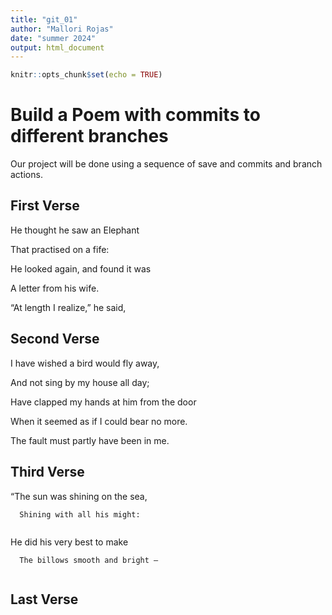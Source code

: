 ```yaml
---
title: "git_01"
author: "Mallori Rojas"
date: "summer 2024"
output: html_document
---
```


```r
knitr::opts_chunk$set(echo = TRUE)
```

# Build a Poem with commits to different branches

Our project will be done using a sequence of save and commits and branch actions.

<!-- Do not modify or change any text in "!--" bracketed areas such as this --- these are instructions to
you, if you change any of this the git program will notice it and compromise your git merging strategy !-->

## First Verse 

He thought he saw an Elephant

That practised on a fife:

He looked again, and found it was

A letter from his wife.

"At length I realize," he said,

## Second Verse

I have wished a bird would fly away,

And not sing by my house all day;

Have clapped my hands at him from the door

When it seemed as if I could bear no more.

The fault must partly have been in me.


## Third Verse
"The sun was shining on the sea,

      Shining with all his might:
      
He did his very best to make

      The billows smooth and bright —
      

## Last Verse
<!--Put a short poem you created using chatGPT of 20 to 30 lines,here!-->